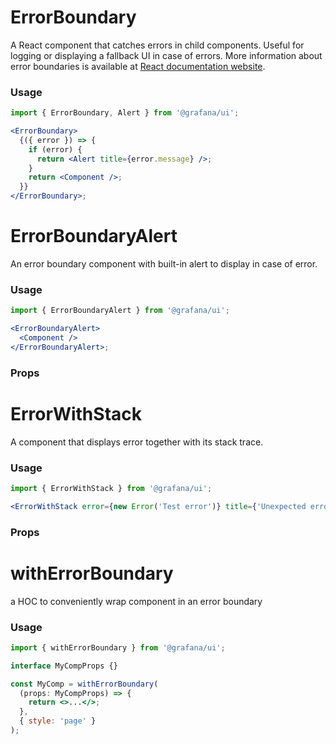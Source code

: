 
# ErrorBoundary

A React component that catches errors in child components. Useful for logging or displaying a fallback UI in case of errors. More information about error boundaries is available at [React documentation website](https://reactjs.org/docs/error-boundaries.html).

### Usage

```jsx
import { ErrorBoundary, Alert } from '@grafana/ui';

<ErrorBoundary>
  {({ error }) => {
    if (error) {
      return <Alert title={error.message} />;
    }
    return <Component />;
  }}
</ErrorBoundary>;
```

# ErrorBoundaryAlert

An error boundary component with built-in alert to display in case of error.

### Usage

```jsx
import { ErrorBoundaryAlert } from '@grafana/ui';

<ErrorBoundaryAlert>
  <Component />
</ErrorBoundaryAlert>;
```

### Props

<ArgsTable of={ErrorBoundaryAlert} />

# ErrorWithStack

A component that displays error together with its stack trace.

### Usage

```jsx
import { ErrorWithStack } from '@grafana/ui';

<ErrorWithStack error={new Error('Test error')} title={'Unexpected error'} errorInfo={null} />;
```

### Props

<ArgsTable of={ErrorWithStack} />

# withErrorBoundary

a HOC to conveniently wrap component in an error boundary

### Usage

```jsx
import { withErrorBoundary } from '@grafana/ui';

interface MyCompProps {}

const MyComp = withErrorBoundary(
  (props: MyCompProps) => {
    return <>...</>;
  },
  { style: 'page' }
);
```
